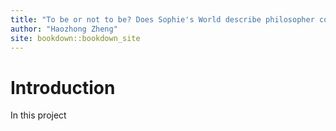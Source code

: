 ```yaml
--- 
title: "To be or not to be? Does Sophie's World describe philosopher correctly?"
author: "Haozhong Zheng"
site: bookdown::bookdown_site
---
```


# Introduction
In this project
